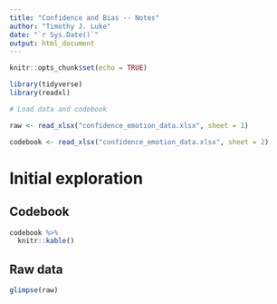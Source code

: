 ```yaml
---
title: "Confidence and Bias -- Notes"
author: "Timothy J. Luke"
date: "`r Sys.Date()`"
output: html_document
---
```


```r
knitr::opts_chunk$set(echo = TRUE)

library(tidyverse)
library(readxl)

# Load data and codebook

raw <- read_xlsx("confidence_emotion_data.xlsx", sheet = 1)

codebook <- read_xlsx("confidence_emotion_data.xlsx", sheet = 2)

```

# Initial exploration

## Codebook

```r
codebook %>% 
  knitr::kable()
```

## Raw data

```r
glimpse(raw)
```



